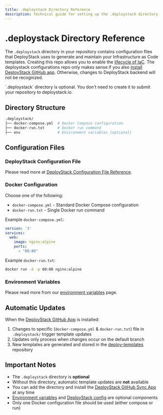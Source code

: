 ```yaml
---
title: .deploystack Directory Reference
description: Technical guide for setting up the .deploystack directory to manage Infrastructure as Code template generation and updates across your repository.
---
```


# .deploystack Directory Reference

The `.deploystack` directory in your repository contains configuration files that DeployStack uses to generate and maintain your Infrastructure as Code templates. Creating this repo allows you to enable the [lifecycle of IaC](/docker-deployment/iac-lifecycle). The deploystack configurations repo only makes sense if you also [install DeployStack GitHub app](/docker-deployment/github-application). Otherwise, changes to DeployStack backend will not be recognized.

<Callout>
`.deploystack` directory is optional. You don't need to create it to submit your repository to deploystack.io.
</Callout>

## Directory Structure

```bash
.deploystack/
├── docker-compose.yml  # Docker Compose configuration
├── docker-run.txt      # Docker run command
├── env                 # Environment variables (optional)
```

## Configuration Files

### DeployStack Configuration File

Please read more at [DeployStack Configuration File Reference](/docker-deployment/deploystack-config-file).

### Docker Configuration

Choose one of the following:

- `docker-compose.yml` - Standard Docker Compose configuration
- `docker-run.txt` - Single Docker run command

Example `docker-compose.yml`:

```yaml
version: '3'
services:
  web:
    image: nginx:alpine
    ports:
      - "80:80"
```

Example `docker-run.txt`:

```bash
docker run -d -p 80:80 nginx:alpine
```

### Environment Variables

Please read more from our [environment variables](/docker-deployment/docker-environment-variables) page.

## Automatic Updates

When the [DeployStack GitHub App](/docker-deployment/github-application) is installed:

1. Changes to specific (`docker-compose.yml` & `docker-run.txt`) file in `.deploystack/` trigger template updates
2. Updates only process when changes occur on the default branch
3. New templates are generated and stored in the [deploy-templates](https://github.com/deploystackio/deploy-templates) repository

## Important Notes

- The `.deploystack` directory is **optional**
- Without this directory, automatic template updates are **not** available
- You can add the directory and install the [DeployStack GitHub Sync App](/docker-deployment/github-application) at any time
- [Environment variables](/docker-deployment/docker-environment-variables) and [DeployStack config](/docker-deployment/deploystack-config-file) are optional components
- Only one Docker configuration file should be used (either compose or run)
